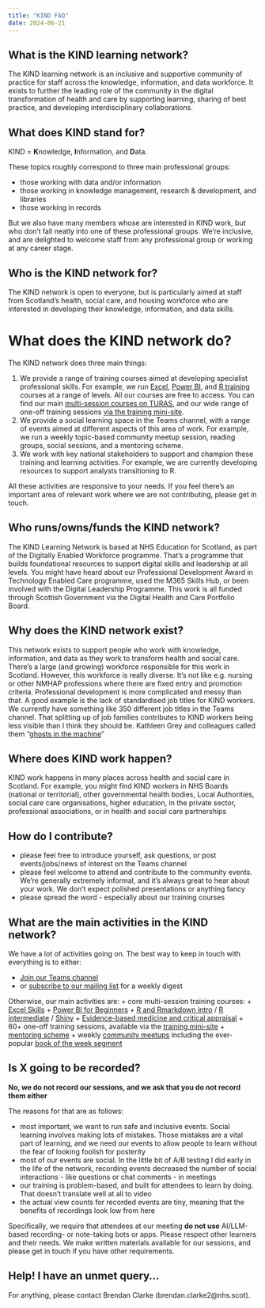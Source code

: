 ---
title: "KIND FAQ"
date: 2024-06-21
---

## What is the KIND learning network?
The KIND learning network is an inclusive and supportive community of practice for staff across the knowledge, information, and data workforce. It exists to further the leading role of the community in the digital transformation of health and care by supporting learning, sharing of best practice, and developing interdisciplinary collaborations.

## What does KIND stand for?
KIND = **K**nowledge, **I**nformation, and **D**ata.

These topics roughly correspond to three main professional groups:

+ those working with data and/or information
+ those working in knowledge management, research & development, and libraries
+ those working in records

But we also have many members whose are interested in KIND work, but who don't fall neatly into one of these professional groups. We're inclusive, and are delighted to welcome staff from any professional group or working at any career stage.

## Who is the KIND network for?
The KIND network is open to everyone, but is particularly aimed at staff from Scotland’s health, social care, and housing workforce who are interested in developing their knowledge, information, and data skills.

# What does the KIND network do?

The KIND network does three main things:

1. We provide a range of training courses aimed at developing specialist professional skills. For example, we run [Excel](https://learn.nes.nhs.scot/71690), [Power BI](https://learn.nes.nhs.scot/70921), and [R training](https://learn.nes.nhs.scot/62249) courses at a range of levels. All our courses are free to access. You can find our main [multi-session courses on TURAS](https://learn.nes.nhs.scot/36783), and our wide range of one-off training sessions [via the training mini-site](https://nes-dew.github.io/KIND-training/).
2. We provide a social learning space in the Teams channel, with a range of events aimed at different aspects of this area of work. For example, we run a weekly topic-based community meetup session, reading groups, social sessions, and a mentoring scheme.
3. We work with key national stakeholders to support and champion these training and learning activities. For example, we are currently developing resources to support analysts transitioning to R.

All these activities are responsive to your needs. If you feel there’s an important area of relevant work where we are not contributing, please get in touch.

## Who runs/owns/funds the KIND network?

The KIND Learning Network is based at NHS Education for Scotland, as part of the Digitally Enabled Workforce programme. That’s a programme that builds foundational resources to support digital skills and leadership at all levels. You might have heard about our Professional Development Award in Technology Enabled Care programme, used the M365 Skills Hub, or been involved with the Digital Leadership Programme. This work is all funded through Scottish Government via the Digital Health and Care Portfolio Board.

## Why does the KIND network exist?

This network exists to support people who work with knowledge, information, and data as they work to transform health and social care. There’s a large (and growing) workforce responsible for this work in Scotland. However, this workforce is really diverse. It’s not like e.g. nursing or other NMHAP professions where there are fixed entry and promotion criteria. Professional development is more complicated and messy than that. A good example is the lack of standardised job titles for KIND workers. We currently have something like 350 different job titles in the Teams channel. That splitting up of job families contributes to KIND workers being less visible than I think they should be. Kathleen Grey and colleagues called them “[ghosts in the machine](https://pubmed.ncbi.nlm.nih.gov/30741187/)”

## Where does KIND work happen?

KIND work happens in many places across health and social care in Scotland. For example, you might find KIND workers in NHS Boards (national or territorial), other governmental health bodies, Local Authorities, social care care organisations, higher education, in the private sector, professional associations, or in health and social care partnerships

## How do I contribute?
+ please feel free to introduce yourself, ask questions, or post events/jobs/news of interest on the Teams channel
+ please feel welcome to attend and contribute to the community events. We’re generally extremely informal, and it’s always great to hear about your work. We don’t expect polished presentations or anything fancy
+ please spread the word - especially about our training courses

## What are the main activities in the KIND network?

We have a lot of activities going on. The best way to keep in touch with everything is to either:

+ [Join our Teams channel](https://teams.microsoft.com/l/team/19%3AQZ7-PbFVcziG2piHLt1_ifey3I2cwFL0yBuTSS8vVao1%40thread.tacv2/conversations?groupId=106d08f3-9026-40e2-b3c7-87cd87304d58&tenantId=10efe0bd-a030-4bca-809c-b5e6745e499a)
+ or [subscribe to our mailing list](https://forms.office.com/pages/responsepage.aspx?id=veDvEDCgykuAnLXmdF5JmpopIZB9ynRJnrPUHVFccipURjM2NkZJUkhGOFlQRjQxRFhVUTgwT0UwVyQlQCN0PWcu) for a weekly digest

Otherwise, our main activities are:
+ core multi-session training courses:
    + [Excel Skills](https://learn.nes.nhs.scot/71690)
    + [Power BI for Beginners](https://learn.nes.nhs.scot/70921)
    + [R and Rmarkdown intro](https://learn.nes.nhs.scot/62249) / [R intermediate](https://learn.nes.nhs.scot/64644) / [Shiny](https://learn.nes.nhs.scot/67960)
    + [Evidence-based medicine and critical appraisal](https://learn.nes.nhs.scot/75780)
+ 60+ one-off training sessions, available via the [training mini-site](https://nes-dew.github.io/KIND-training/)
+ [mentoring scheme](https://teams.microsoft.com/l/channel/19%3A0708d3664e064dd3a0dbbe3079817283%40thread.tacv2/Mentoring?groupId=106d08f3-9026-40e2-b3c7-87cd87304d58&tenantId=10efe0bd-a030-4bca-809c-b5e6745e499a)
+ weekly [community meetups](https://teams.microsoft.com/l/entity/0d820ecd-def2-4297-adad-78056cde7c78/_djb2_msteams_prefix_3892451309?context=%7B%22channelId%22%3A%2219%3Ab03b2fd777e440eaa255ba67569762b5%40thread.tacv2%22%7D&tenantId=10efe0bd-a030-4bca-809c-b5e6745e499a) including the ever-popular [book of the week segment](kind_botw.qmd)


## Is X going to be recorded?

**No, we do not record our sessions, and we ask that you do not record them either**

The reasons for that are as follows:

+ most important, we want to run safe and inclusive events. Social learning involves making lots of mistakes. Those mistakes are a vital part of learning, and we need our events to allow people to learn without the fear of looking foolish for posterity
+ most of our events are social. In the little bit of A/B testing I did early in the life of the network, recording events decreased the number of social interactions - like questions or chat comments - in meetings
+ our training is problem-based, and built for attendees to learn by doing. That doesn't translate well at all to video
+ the actual view counts for recorded events are tiny, meaning that the benefits of recordings look low from here

Specifically, we require that attendees at our meeting **do not use** AI/LLM-based recording- or note-taking bots or apps. Please respect other learners and their needs. We make written materials available for our sessions, and please get in touch if you have other requirements. 

## Help! I have an unmet query…
For anything, please contact Brendan Clarke (brendan.clarke2@nhs.scot).
  
